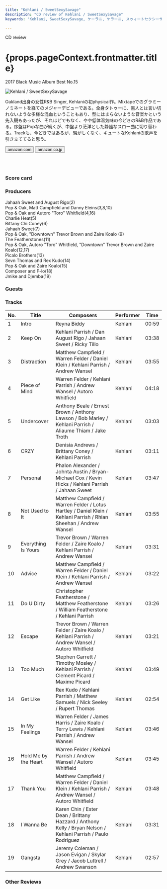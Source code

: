 ```yaml
---
title: "Kehlani / SweetSexySavage"
description: "CD review of Kehlani / SweetSexySavage"
keywords: 'Kehlani, SweetSexySavage, ケーラニ, ケラーニ, スゥィートセクシーサベージ'

---
```





<p className="largeP">CD review</p>
<h1 className="h1--no--margin">{props.pageContext.frontmatter.title}</h1>
<p className="largeP"><Link to="/best50/2017/">2017 Black Music Album Best No.15</Link></p>

<Row  className="image-card-group">
	<Column colMd={"4"} colLg={"4"} noGutterMdLeft="">
       <ImageCard>

![Kehlani / SweetSexySavage](../../images/cd/kehlani1L.jpg) 

</ImageCard>
	</Column>
	<Column colMd={"8"} colLg={"8"} noGutterMdLeft="">
	<p>
	Oakland出身の女性R&B Singer, Kehlaniの初physical作。Mixtapeでのグラミーノミネートを経てのメジャーデビューである。全身タトゥーに、黒人とは言い切れないような多様な混血ということもあり、型にはまらないような音楽かという先入観もあったが、それほどでもなく、やや低体温気味の今どきのR&B作品である。序盤はPopな曲が続くが、中盤より茫洋とした静謐なスロー曲に切り替わる。Trackも、今どきではあるが、騒がしくなく、キュートなKehlaniの歌声を引き立ててると思う。
	</p>
	<div>
	  <Button href="https://amzn.to/3gjStbh" kind="primary" size="small" renderIcon={ArrowUpRight24}>
      amazon.com
      </Button>
      <Button href="https://amzn.to/33eih56" kind="secondary" size="small" renderIcon={ArrowUpRight24}>
      amazon.co.jp
      </Button>
	</div>
	<a href="https://geo.music.apple.com/jp/album/sweetsexysavage-deluxe/1192537641?mt=1&app=music&ls=1&at=11lcug" style="display:inline-block;overflow:hidden;background:url(https://linkmaker.itunes.apple.com/ja-jp/lockup.svg?releaseDate=2017-01-27&kind=album&bubble=apple_music&style=mono-black) no-repeat;width:180px;height:45px;"></a>
	<a href="https://geo.music.apple.com/jp/album/sweetsexysavage-deluxe/1179542759?app=itunes&at=11lcug" style="display:inline-block;overflow:hidden;background:url(https://linkmaker.itunes.apple.com/ja-jp/badge-lrg.svg?releaseDate=2017-01-27T00:00:00Z&kind=album&bubble=itunes_music) no-repeat;width:140px;height:45px;"></a>
	</Column>
</Row>
<Row >
	<Column colMd={"4"} colLg={"4"} noGutterMdLeft="">
<div>
    <h3>Score card</h3>
	<SliderJS1 value="5" />
    <SliderJS2 value="1" />
	<SliderJS3 value="1" />
    <SliderJS4 value="9" />
</div>
</Column>
<Column colMd={"8"} colLg={"8"} noGutterMdLeft="">
<div>
<h3>Producers</h3>
<p>
Jahaah Sweet and August Rigo(2)
<br/>Pop & Oak, Matt Campfield and Danny Eleins(3,8,10)
<br/>Pop & Oak and Autoro "Toro" Whitfield(4,16)
<br/>Charlie Heat(5)
<br/>Bittany Chi Coney(6)
<br/>Jahaah Sweet(7)
<br/>Pop & Oak, "Downtown" Trevor Brown and Zaire Koalo (9)
<br/>The Featherstones(11)
<br/>Pop & Oak, Autoro "Toro" Whitfield, "Downtown" Trevor Brown and Zaire Koalo(12,17)
<br/>Picalo Brothers(13)
<br/>Sevn Thomas and Rex Kudo(14)
<br/>Pop & Oak and Zaire Koalo(15)
<br/>Composer and F-lo(18)
<br/>Jmike and Djemba(19)
</p>
<h3>Guests</h3>
<p>
</p>
</div>
</Column>
</Row>

<h3>Tracks</h3>

| No. |	 Title               |	 Composers                                                                                                        |	 Performer	| Time	|
| --- |	-------------------- | ------------------------------------------------------------------------------------------------------------------ | -----------	| ----- |
| 1	  |	Intro                | Reyna Biddy                                                                                                        |	Kehlani     | 00:59 |
| 2	  |	Keep On              | Kehlani Parrish / Dan August Rigo / Jahaan Sweet / Ricky Tillo                                                     |	Kehlani     | 03:38 |
| 3	  |	Distraction          | Matthew Campfield / Warren Felder / Daniel Klein / Kehlani Parrish / Andrew Wansel                                 |	Kehlani     | 03:55 |
| 4	  |	Piece of Mind        | Warren Felder / Kehlani Parrish / Andrew Wansel / Autoro Whitfield                                                 |	Kehlani     | 04:18 |
| 5	  |	Undercover           | Anthony Beale / Ernest Brown / Anthony Lawson / Bob Marley / Kehlani Parrish / Aliaume Thiam / Jake Troth          |	Kehlani     | 03:03 |
| 6	  |	CRZY                 | Denisia Andrews / Brittany Coney / Kehlani Parrish                                                                 |	Kehlani     | 03:11 |
| 7	  |	Personal             | Phalon Alexander / Johnta Austin / Bryan-Michael Cox / Kevin Hicks / Kehlani Parrish / Jahaan Sweet                |	Kehlani     | 03:47 |
| 8	  |	Not Used to It       | Matthew Campfield / Warren Felder / Lotus Hartley / Daniel Klein / Kehlani Parrish / Rhian Sheehan / Andrew Wansel |	Kehlani     | 03:55 |
| 9	  |	Everything Is Yours  | Trevor Brown / Warren Felder / Zaire Koalo / Kehlani Parrish / Andrew Wansel                                       |	Kehlani     | 03:31 |
| 10  |	Advice               | Matthew Campfield / Warren Felder / Daniel Klein / Kehlani Parrish / Andrew Wansel                                 |	Kehlani     | 03:22 |
| 11  |	Do U Dirty           | Christopher Featherstone / Matthew Featherstone / William Featherstone / Kehlani Parrish                           |	Kehlani     | 03:26 |
| 12  |	Escape               | Trevor Brown / Warren Felder / Zaire Koalo / Kehlani Parrish / Andrew Wansel / Autoro Whitfield                    |	Kehlani     | 03:21 |
| 13  |	Too Much             | Stephen Garrett / Timothy Mosley / Kehlani Parrish / Clement Picard / Maxime Picard                                |	Kehlani     | 03:49 |
| 14  |	Get Like             | Rex Kudo / Kehlani Parrish / Matthew Samuels / Nick Seeley / Rupert Thomas                                         |	Kehlani     | 02:54 |
| 15  |	In My Feelings       | Warren Felder / James Harris / Zaire Koalo / Terry Lewis / Kehlani Parrish / Andrew Wansel                         |	Kehlani     | 03:46 |
| 16  |	Hold Me by the Heart | Warren Felder / Kehlani Parrish / Andrew Wansel / Autoro Whitfield                                                 |	Kehlani     | 03:45 |
| 17  |	Thank You            | Matthew Campfield / Warren Felder / Daniel Klein / Kehlani Parrish / Andrew Wansel / Autoro Whitfield              |	Kehlani     | 03:48 |
| 18  |	I Wanna Be           | Karen Chin / Ester Dean / Brittany Hazzard / Anthony Kelly / Bryan Nelson / Kehlani Parrish / Paulo Rodriguez      |	Kehlani     | 03:31 |
| 19  |	Gangsta              | Jeremy Coleman / Jason Evigan / Skylar Grey / Jacob Luttrell / Andrew Swanson                                      |	Kehlani     | 02:57 |

<h3>Other Reviews</h3>

<Row>
<Column colMd={3} colLg={3} noGutterMdLeft>
<Review1 />
</Column>
<Column colMd={3} colLg={3} noGutterMdLeft>
<Review2 />
</Column>
</Row>